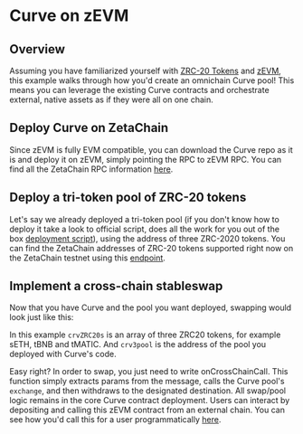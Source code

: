 
# Curve on zEVM

## Overview

Assuming you have familiarized yourself with
[ZRC-20 Tokens](/developers/tokens/zrc20) and
[zEVM](/developers/omnichain/zeta-evm), this example walks through how you'd
create an omnichain Curve pool! This means you can leverage the existing Curve
contracts and orchestrate external, native assets as if they were all on one
chain.

## Deploy Curve on ZetaChain

Since zEVM is fully EVM compatible, you can download the Curve repo as it is and
deploy it on zEVM, simply pointing the RPC to zEVM RPC. You can find all the
ZetaChain RPC information [here](/reference/api).

## Deploy a tri-token pool of ZRC-20 tokens

Let's say we already deployed a tri-token pool (if you don't know how to deploy
it take a look to official script, does all the work for you out of the box
[deployment script](https://github.com/curvefi/curve-contract/blob/master/scripts/deploy.py)),
using the address of three ZRC-2020 tokens. You can find the ZetaChain addresses
of ZRC-20 tokens supported right now on the ZetaChain testnet using this
[endpoint](https://zetachain-athens.blockpi.network/lcd/v1/public/zeta-chain/fungible/foreign_coins).

## Implement a cross-chain stableswap

Now that you have Curve and the pool you want deployed, swapping would look just
like this:

<CodeBlock
  language="solidity"
  codeUrl="https://raw.githubusercontent.com/zeta-chain/zetachain/main/packages/zevm-app-contracts/contracts/zeta-swap/ZetaCurveSwapDemo.sol"
/>

In this example `crvZRC20s` is an array of three ZRC20 tokens, for example sETH,
tBNB and tMATIC. And `crv3pool` is the address of the pool you deployed with
Curve's code.

Easy right? In order to swap, you just need to write onCrossChainCall. This
function simply extracts params from the message, calls the Curve pool's
`exchange`, and then withdraws to the designated destination. All swap/pool
logic remains in the core Curve contract deployment. Users can interact by
depositing and calling this zEVM contract from an external chain. You can see
how you'd call this for a user programmatically
[here](/developers/tokens/zrc20/).
